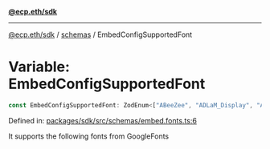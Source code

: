 [**@ecp.eth/sdk**](../../index.mdx)

***

[@ecp.eth/sdk](/sdk-reference/index.mdx) / [schemas](/sdk-reference/schemas/index.mdx) / EmbedConfigSupportedFont

# Variable: EmbedConfigSupportedFont

```ts
const EmbedConfigSupportedFont: ZodEnum<["ABeeZee", "ADLaM_Display", "AR_One_Sans", "Abel", "Abhaya_Libre", "Aboreto", "Abril_Fatface", "Abyssinica_SIL", "Aclonica", "Acme", "Actor", "Adamina", "Advent_Pro", "Afacad", "Afacad_Flux"]>;
```

Defined in: [packages/sdk/src/schemas/embed.fonts.ts:6](https://github.com/ecp-eth/comments-monorepo/blob/main/packages/sdk/src/schemas/embed.fonts.ts#L6)

It supports the following fonts from GoogleFonts
